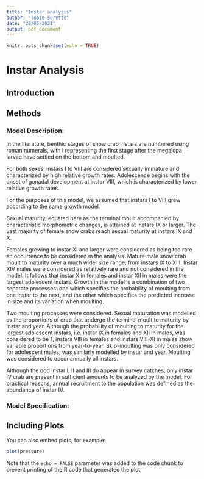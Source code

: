 ```yaml
---
title: "Instar analysis"
author: "Tobie Surette"
date: "28/05/2021"
output: pdf_document
---
```


```r
knitr::opts_chunk$set(echo = TRUE)
```

# Instar Analysis

## Introduction


## Methods

### Model Description:

In the literature, benthic stages of snow crab instars are numbered using roman numerals, with I representing the first stage after the megalopa larvae have settled on the bottom and moulted.

For both sexes, instars I to VIII are considered sexually immature and characterized by high relative growth rates. Adolescence begins with the onset of gonadal development at instar VIII, which is characterized by lower relative growth rates. 




For the purposes of this model, we assumed that instars I to VIII grew according to the same growth model.


Sexual maturity, equated here as the terminal moult accompanied by characteristic morphometric changes, is attained at instars IX or larger. The vast majority of female snow crabs reach sexual maturity at instars IX and X. 

Females growing to instar XI and larger were considered as being too rare an occurrence to be considered in the analysis. Mature male snow crab moult to maturity over a much wider size range, from instars IX to XIII. Instar XIV males were considered as relatively rare and not considered in the model. It follows that instar X in females and instar XII in males were the largest adolescent instars.
Growth in the model is a combination of two separate processes: one which specifies the probability of moulting from one instar to the next, and the other which specifies the predicted increase in size and its variation when moulting. 

Two moulting processes were considered. Sexual maturation was modelled as the proportions of crab that undergo the terminal moult to maturity by instar and year. Although the probability of moulting to maturity for the largest adolescent instars, i.e. instar IX in females and XII in males, was considered to be 1, instars VIII in females and instars VIII-XI in males show variable proportions from year-to-year. Skip-moulting was only considered for adolescent males, was similarly modelled by instar and year. Moulting was considered to occur annually all instars.

Although the odd instar I, II and III do appear in survey catches, only instar IV crab are present in sufficient amounts to be analyzed by the model. For practical reasons, annual recruitment to the population was defined as the abundance of instar IV. 

### Model Specification:

## Including Plots

You can also embed plots, for example:

```r
plot(pressure)
```

Note that the `echo = FALSE` parameter was added to the code chunk to prevent printing of the R code that generated the plot.
